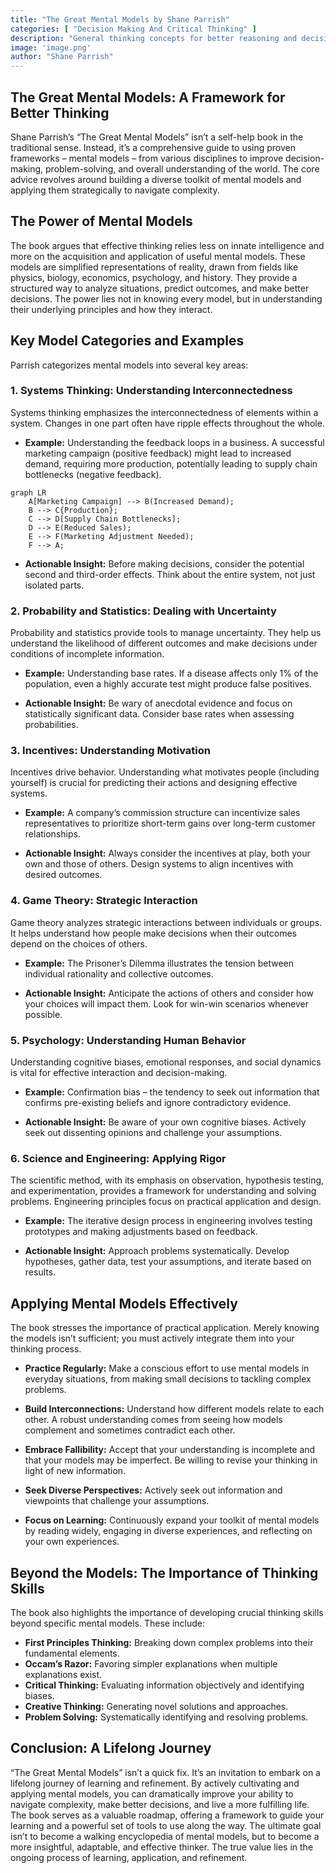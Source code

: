 ```yaml
---
title: "The Great Mental Models by Shane Parrish"
categories: [ "Decision Making And Critical Thinking" ]
description: "General thinking concepts for better reasoning and decision making"
image: 'image.png'
author: "Shane Parrish"
---
```

## The Great Mental Models: A Framework for Better Thinking

Shane Parrish's "The Great Mental Models" isn't a self-help book in the traditional sense. Instead, it's a comprehensive guide to using proven frameworks – mental models – from various disciplines to improve decision-making, problem-solving, and overall understanding of the world.  The core advice revolves around building a diverse toolkit of mental models and applying them strategically to navigate complexity.


## The Power of Mental Models

The book argues that effective thinking relies less on innate intelligence and more on the acquisition and application of useful mental models.  These models are simplified representations of reality, drawn from fields like physics, biology, economics, psychology, and history. They provide a structured way to analyze situations, predict outcomes, and make better decisions. The power lies not in knowing every model, but in understanding their underlying principles and how they interact.

##  Key Model Categories and Examples

Parrish categorizes mental models into several key areas:

###  1. Systems Thinking: Understanding Interconnectedness

Systems thinking emphasizes the interconnectedness of elements within a system.  Changes in one part often have ripple effects throughout the whole.

* **Example:**  Understanding the feedback loops in a business.  A successful marketing campaign (positive feedback) might lead to increased demand, requiring more production, potentially leading to supply chain bottlenecks (negative feedback).

```mermaid
graph LR
    A[Marketing Campaign] --> B(Increased Demand);
    B --> C{Production};
    C --> D[Supply Chain Bottlenecks];
    D --> E(Reduced Sales);
    E --> F(Marketing Adjustment Needed);
    F --> A;
```

* **Actionable Insight:** Before making decisions, consider the potential second and third-order effects.  Think about the entire system, not just isolated parts.


### 2. Probability and Statistics: Dealing with Uncertainty

Probability and statistics provide tools to manage uncertainty.  They help us understand the likelihood of different outcomes and make decisions under conditions of incomplete information.

* **Example:**  Understanding base rates.  If a disease affects only 1% of the population, even a highly accurate test might produce false positives.

* **Actionable Insight:** Be wary of anecdotal evidence and focus on statistically significant data.  Consider base rates when assessing probabilities.


### 3.  Incentives: Understanding Motivation

Incentives drive behavior. Understanding what motivates people (including yourself) is crucial for predicting their actions and designing effective systems.

* **Example:**  A company's commission structure can incentivize sales representatives to prioritize short-term gains over long-term customer relationships.

* **Actionable Insight:**  Always consider the incentives at play, both your own and those of others.  Design systems to align incentives with desired outcomes.


### 4.  Game Theory: Strategic Interaction

Game theory analyzes strategic interactions between individuals or groups.  It helps understand how people make decisions when their outcomes depend on the choices of others.

* **Example:** The Prisoner's Dilemma illustrates the tension between individual rationality and collective outcomes.

* **Actionable Insight:**  Anticipate the actions of others and consider how your choices will impact them.  Look for win-win scenarios whenever possible.


### 5.  Psychology: Understanding Human Behavior

Understanding cognitive biases, emotional responses, and social dynamics is vital for effective interaction and decision-making.

* **Example:**  Confirmation bias – the tendency to seek out information that confirms pre-existing beliefs and ignore contradictory evidence.

* **Actionable Insight:** Be aware of your own cognitive biases.  Actively seek out dissenting opinions and challenge your assumptions.


### 6.  Science and Engineering: Applying Rigor

The scientific method, with its emphasis on observation, hypothesis testing, and experimentation, provides a framework for understanding and solving problems. Engineering principles focus on practical application and design.

* **Example:** The iterative design process in engineering involves testing prototypes and making adjustments based on feedback.

* **Actionable Insight:** Approach problems systematically.  Develop hypotheses, gather data, test your assumptions, and iterate based on results.


##  Applying Mental Models Effectively

The book stresses the importance of practical application.  Merely knowing the models isn't sufficient; you must actively integrate them into your thinking process.

* **Practice Regularly:** Make a conscious effort to use mental models in everyday situations, from making small decisions to tackling complex problems.

* **Build Interconnections:**  Understand how different models relate to each other.  A robust understanding comes from seeing how models complement and sometimes contradict each other.

* **Embrace Fallibility:** Accept that your understanding is incomplete and that your models may be imperfect.  Be willing to revise your thinking in light of new information.

* **Seek Diverse Perspectives:** Actively seek out information and viewpoints that challenge your assumptions.

* **Focus on Learning:**  Continuously expand your toolkit of mental models by reading widely, engaging in diverse experiences, and reflecting on your own experiences.


##  Beyond the Models: The Importance of Thinking Skills

The book also highlights the importance of developing crucial thinking skills beyond specific mental models. These include:

* **First Principles Thinking:** Breaking down complex problems into their fundamental elements.
* **Occam's Razor:** Favoring simpler explanations when multiple explanations exist.
* **Critical Thinking:**  Evaluating information objectively and identifying biases.
* **Creative Thinking:** Generating novel solutions and approaches.
* **Problem Solving:**  Systematically identifying and resolving problems.

##  Conclusion: A Lifelong Journey

"The Great Mental Models" isn't a quick fix. It's an invitation to embark on a lifelong journey of learning and refinement. By actively cultivating and applying mental models, you can dramatically improve your ability to navigate complexity, make better decisions, and live a more fulfilling life. The book serves as a valuable roadmap, offering a framework to guide your learning and a powerful set of tools to use along the way. The ultimate goal isn't to become a walking encyclopedia of mental models, but to become a more insightful, adaptable, and effective thinker.  The true value lies in the ongoing process of learning, application, and refinement.

